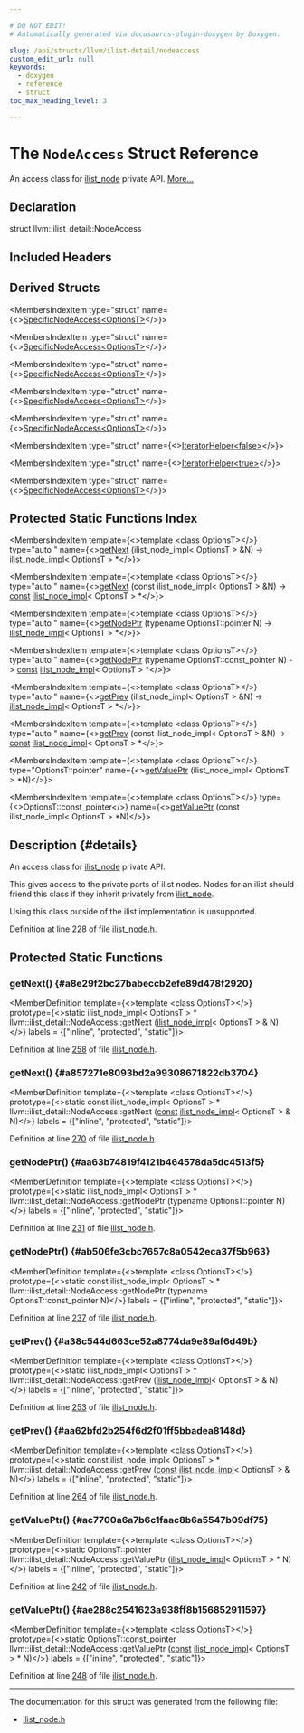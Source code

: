 ```yaml
---

# DO NOT EDIT!
# Automatically generated via docusaurus-plugin-doxygen by Doxygen.

slug: /api/structs/llvm/ilist-detail/nodeaccess
custom_edit_url: null
keywords:
  - doxygen
  - reference
  - struct
toc_max_heading_level: 3

---
```





# The `NodeAccess` Struct Reference

<DoxygenPage pluginConfig={pluginConfig}>

An access class for <a href="/docs/api/classes/llvm/ilist-node">ilist&#95;node</a> private API. <a href="#details">More...</a>

## Declaration

<CodeBlock>struct llvm::ilist_detail::NodeAccess</CodeBlock>

## Included Headers

<IncludesList>
<IncludesListItem
  filePath="llvm/ADT/ilist_node.h"
  permalink="/docs/api/files/include/include/llvm/include/llvm/adt/ilist-node-h"
  isLocal="true" />
</IncludesList>

## Derived Structs

<MembersIndex>

<MembersIndexItem
  type="struct"
  name={<><a href="/docs/api/structs/llvm/ilist-detail/specificnodeaccess">SpecificNodeAccess&lt;OptionsT&gt;</a></>}>
</MembersIndexItem>

<MembersIndexItem
  type="struct"
  name={<><a href="/docs/api/structs/llvm/ilist-detail/specificnodeaccess">SpecificNodeAccess&lt;OptionsT&gt;</a></>}>
</MembersIndexItem>

<MembersIndexItem
  type="struct"
  name={<><a href="/docs/api/structs/llvm/ilist-detail/specificnodeaccess">SpecificNodeAccess&lt;OptionsT&gt;</a></>}>
</MembersIndexItem>

<MembersIndexItem
  type="struct"
  name={<><a href="/docs/api/structs/llvm/ilist-detail/specificnodeaccess">SpecificNodeAccess&lt;OptionsT&gt;</a></>}>
</MembersIndexItem>

<MembersIndexItem
  type="struct"
  name={<><a href="/docs/api/structs/llvm/ilist-detail/specificnodeaccess">SpecificNodeAccess&lt;OptionsT&gt;</a></>}>
</MembersIndexItem>

<MembersIndexItem
  type="struct"
  name={<><a href="/docs/api/structs/llvm/ilist-detail/iteratorhelper-b0fedc964c748238de2c085ed61f691c">IteratorHelper&lt;false&gt;</a></>}>
</MembersIndexItem>

<MembersIndexItem
  type="struct"
  name={<><a href="/docs/api/structs/llvm/ilist-detail/iteratorhelper-d4cc09ec8cf7793e85cd7a9c044686e1">IteratorHelper&lt;true&gt;</a></>}>
</MembersIndexItem>

<MembersIndexItem
  type="struct"
  name={<><a href="/docs/api/structs/llvm/ilist-detail/specificnodeaccess">SpecificNodeAccess&lt;OptionsT&gt;</a></>}>
</MembersIndexItem>

</MembersIndex>

## Protected Static Functions Index

<MembersIndex>

<MembersIndexItem
  template={<>template &lt;class OptionsT&gt;</>}
  type="auto "
  name={<><a href="#a8e29f2bc27babeccb2efe89d478f2920">getNext</a> (ilist&#95;node&#95;impl&lt; OptionsT &gt; &amp;N) -&gt; <a href="/docs/api/classes/llvm/ilist-node-impl">ilist&#95;node&#95;impl</a>&lt; OptionsT &gt; &#42;</>}>
</MembersIndexItem>

<MembersIndexItem
  template={<>template &lt;class OptionsT&gt;</>}
  type="auto "
  name={<><a href="#a857271e8093bd2a99308671822db3704">getNext</a> (const ilist&#95;node&#95;impl&lt; OptionsT &gt; &amp;N) -&gt; <a href="/docs/api/files/lib/lib/target/lib/target/aarch64/aarch64promoteconstant-cpp/#a90f8350fecae261c25be85d38b451bff">const</a> <a href="/docs/api/classes/llvm/ilist-node-impl">ilist&#95;node&#95;impl</a>&lt; OptionsT &gt; &#42;</>}>
</MembersIndexItem>

<MembersIndexItem
  template={<>template &lt;class OptionsT&gt;</>}
  type="auto "
  name={<><a href="#aa63b74819f4121b464578da5dc4513f5">getNodePtr</a> (typename OptionsT::pointer N) -&gt; <a href="/docs/api/classes/llvm/ilist-node-impl">ilist&#95;node&#95;impl</a>&lt; OptionsT &gt; &#42;</>}>
</MembersIndexItem>

<MembersIndexItem
  template={<>template &lt;class OptionsT&gt;</>}
  type="auto "
  name={<><a href="#ab506fe3cbc7657c8a0542eca37f5b963">getNodePtr</a> (typename OptionsT::const&#95;pointer N) -&gt; <a href="/docs/api/files/lib/lib/target/lib/target/aarch64/aarch64promoteconstant-cpp/#a90f8350fecae261c25be85d38b451bff">const</a> <a href="/docs/api/classes/llvm/ilist-node-impl">ilist&#95;node&#95;impl</a>&lt; OptionsT &gt; &#42;</>}>
</MembersIndexItem>

<MembersIndexItem
  template={<>template &lt;class OptionsT&gt;</>}
  type="auto "
  name={<><a href="#a38c544d663ce52a8774da9e89af6d49b">getPrev</a> (ilist&#95;node&#95;impl&lt; OptionsT &gt; &amp;N) -&gt; <a href="/docs/api/classes/llvm/ilist-node-impl">ilist&#95;node&#95;impl</a>&lt; OptionsT &gt; &#42;</>}>
</MembersIndexItem>

<MembersIndexItem
  template={<>template &lt;class OptionsT&gt;</>}
  type="auto "
  name={<><a href="#aa62bfd2b254f6d2f01ff5bbadea8148d">getPrev</a> (const ilist&#95;node&#95;impl&lt; OptionsT &gt; &amp;N) -&gt; <a href="/docs/api/files/lib/lib/target/lib/target/aarch64/aarch64promoteconstant-cpp/#a90f8350fecae261c25be85d38b451bff">const</a> <a href="/docs/api/classes/llvm/ilist-node-impl">ilist&#95;node&#95;impl</a>&lt; OptionsT &gt; &#42;</>}>
</MembersIndexItem>

<MembersIndexItem
  template={<>template &lt;class OptionsT&gt;</>}
  type="OptionsT::pointer"
  name={<><a href="#ac7700a6a7b6c1faac8b6a5547b09df75">getValuePtr</a> (ilist&#95;node&#95;impl&lt; OptionsT &gt; &#42;N)</>}>
</MembersIndexItem>

<MembersIndexItem
  template={<>template &lt;class OptionsT&gt;</>}
  type={<>OptionsT::const&#95;pointer</>}
  name={<><a href="#ae288c2541623a938ff8b156852911597">getValuePtr</a> (const ilist&#95;node&#95;impl&lt; OptionsT &gt; &#42;N)</>}>
</MembersIndexItem>

</MembersIndex>

## Description {#details}

An access class for <a href="/docs/api/classes/llvm/ilist-node">ilist&#95;node</a> private API.

This gives access to the private parts of ilist nodes. Nodes for an ilist should friend this class if they inherit privately from <a href="/docs/api/classes/llvm/ilist-node">ilist&#95;node</a>.

Using this class outside of the ilist implementation is unsupported.

Definition at line 228 of file <a href="/docs/api/files/include/include/llvm/include/llvm/adt/ilist-node-h">ilist&#95;node.h</a>.

<SectionDefinition>

## Protected Static Functions

### getNext() {#a8e29f2bc27babeccb2efe89d478f2920}

<MemberDefinition
  template={<>template &lt;class OptionsT&gt;</>}
  prototype={<>static ilist&#95;node&#95;impl&lt; OptionsT &gt; &#42; llvm::ilist&#95;detail::NodeAccess::getNext (<a href="/docs/api/classes/llvm/ilist-node-impl">ilist&#95;node&#95;impl</a>&lt; OptionsT &gt; &amp; N)</>}
  labels = {["inline", "protected", "static"]}>

Definition at line <a href="/docs/api/files/include/include/llvm/include/llvm/adt/ilist-node-h/#l00258">258</a> of file <a href="/docs/api/files/include/include/llvm/include/llvm/adt/ilist-node-h">ilist&#95;node.h</a>.
</MemberDefinition>

### getNext() {#a857271e8093bd2a99308671822db3704}

<MemberDefinition
  template={<>template &lt;class OptionsT&gt;</>}
  prototype={<>static const ilist&#95;node&#95;impl&lt; OptionsT &gt; &#42; llvm::ilist&#95;detail::NodeAccess::getNext (<a href="/docs/api/files/lib/lib/target/lib/target/aarch64/aarch64promoteconstant-cpp/#a90f8350fecae261c25be85d38b451bff">const</a> <a href="/docs/api/classes/llvm/ilist-node-impl">ilist&#95;node&#95;impl</a>&lt; OptionsT &gt; &amp; N)</>}
  labels = {["inline", "protected", "static"]}>

Definition at line <a href="/docs/api/files/include/include/llvm/include/llvm/adt/ilist-node-h/#l00270">270</a> of file <a href="/docs/api/files/include/include/llvm/include/llvm/adt/ilist-node-h">ilist&#95;node.h</a>.
</MemberDefinition>

### getNodePtr() {#aa63b74819f4121b464578da5dc4513f5}

<MemberDefinition
  template={<>template &lt;class OptionsT&gt;</>}
  prototype={<>static ilist&#95;node&#95;impl&lt; OptionsT &gt; &#42; llvm::ilist&#95;detail::NodeAccess::getNodePtr (typename OptionsT::pointer N)</>}
  labels = {["inline", "protected", "static"]}>

Definition at line <a href="/docs/api/files/include/include/llvm/include/llvm/adt/ilist-node-h/#l00231">231</a> of file <a href="/docs/api/files/include/include/llvm/include/llvm/adt/ilist-node-h">ilist&#95;node.h</a>.
</MemberDefinition>

### getNodePtr() {#ab506fe3cbc7657c8a0542eca37f5b963}

<MemberDefinition
  template={<>template &lt;class OptionsT&gt;</>}
  prototype={<>static const ilist&#95;node&#95;impl&lt; OptionsT &gt; &#42; llvm::ilist&#95;detail::NodeAccess::getNodePtr (typename OptionsT::const&#95;pointer N)</>}
  labels = {["inline", "protected", "static"]}>

Definition at line <a href="/docs/api/files/include/include/llvm/include/llvm/adt/ilist-node-h/#l00237">237</a> of file <a href="/docs/api/files/include/include/llvm/include/llvm/adt/ilist-node-h">ilist&#95;node.h</a>.
</MemberDefinition>

### getPrev() {#a38c544d663ce52a8774da9e89af6d49b}

<MemberDefinition
  template={<>template &lt;class OptionsT&gt;</>}
  prototype={<>static ilist&#95;node&#95;impl&lt; OptionsT &gt; &#42; llvm::ilist&#95;detail::NodeAccess::getPrev (<a href="/docs/api/classes/llvm/ilist-node-impl">ilist&#95;node&#95;impl</a>&lt; OptionsT &gt; &amp; N)</>}
  labels = {["inline", "protected", "static"]}>

Definition at line <a href="/docs/api/files/include/include/llvm/include/llvm/adt/ilist-node-h/#l00253">253</a> of file <a href="/docs/api/files/include/include/llvm/include/llvm/adt/ilist-node-h">ilist&#95;node.h</a>.
</MemberDefinition>

### getPrev() {#aa62bfd2b254f6d2f01ff5bbadea8148d}

<MemberDefinition
  template={<>template &lt;class OptionsT&gt;</>}
  prototype={<>static const ilist&#95;node&#95;impl&lt; OptionsT &gt; &#42; llvm::ilist&#95;detail::NodeAccess::getPrev (<a href="/docs/api/files/lib/lib/target/lib/target/aarch64/aarch64promoteconstant-cpp/#a90f8350fecae261c25be85d38b451bff">const</a> <a href="/docs/api/classes/llvm/ilist-node-impl">ilist&#95;node&#95;impl</a>&lt; OptionsT &gt; &amp; N)</>}
  labels = {["inline", "protected", "static"]}>

Definition at line <a href="/docs/api/files/include/include/llvm/include/llvm/adt/ilist-node-h/#l00264">264</a> of file <a href="/docs/api/files/include/include/llvm/include/llvm/adt/ilist-node-h">ilist&#95;node.h</a>.
</MemberDefinition>

### getValuePtr() {#ac7700a6a7b6c1faac8b6a5547b09df75}

<MemberDefinition
  template={<>template &lt;class OptionsT&gt;</>}
  prototype={<>static OptionsT::pointer llvm::ilist&#95;detail::NodeAccess::getValuePtr (<a href="/docs/api/classes/llvm/ilist-node-impl">ilist&#95;node&#95;impl</a>&lt; OptionsT &gt; &#42; N)</>}
  labels = {["inline", "protected", "static"]}>

Definition at line <a href="/docs/api/files/include/include/llvm/include/llvm/adt/ilist-node-h/#l00242">242</a> of file <a href="/docs/api/files/include/include/llvm/include/llvm/adt/ilist-node-h">ilist&#95;node.h</a>.
</MemberDefinition>

### getValuePtr() {#ae288c2541623a938ff8b156852911597}

<MemberDefinition
  template={<>template &lt;class OptionsT&gt;</>}
  prototype={<>static OptionsT::const&#95;pointer llvm::ilist&#95;detail::NodeAccess::getValuePtr (<a href="/docs/api/files/lib/lib/target/lib/target/aarch64/aarch64promoteconstant-cpp/#a90f8350fecae261c25be85d38b451bff">const</a> <a href="/docs/api/classes/llvm/ilist-node-impl">ilist&#95;node&#95;impl</a>&lt; OptionsT &gt; &#42; N)</>}
  labels = {["inline", "protected", "static"]}>

Definition at line <a href="/docs/api/files/include/include/llvm/include/llvm/adt/ilist-node-h/#l00248">248</a> of file <a href="/docs/api/files/include/include/llvm/include/llvm/adt/ilist-node-h">ilist&#95;node.h</a>.
</MemberDefinition>

</SectionDefinition>

<hr/>

The documentation for this struct was generated from the following file:

<ul>
<li><a href="/docs/api/files/include/include/llvm/include/llvm/adt/ilist-node-h">ilist_node.h</a></li>
</ul>

</DoxygenPage>
